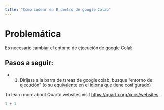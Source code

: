 ```yaml
---
title: "Cómo codear en R dentro de google Colab"
---
```

# Problemática

Es necesario cambiar el entorno de ejecución de google Colab.

## Pasos a seguir:

- 1. Diríjase a la barra de tareas de google colab, busque "entorno de ejecución" (o su equivalente en el idioma que tiene configurado)


To learn more about Quarto websites visit <https://quarto.org/docs/websites>.

```r
1 + 1
```

